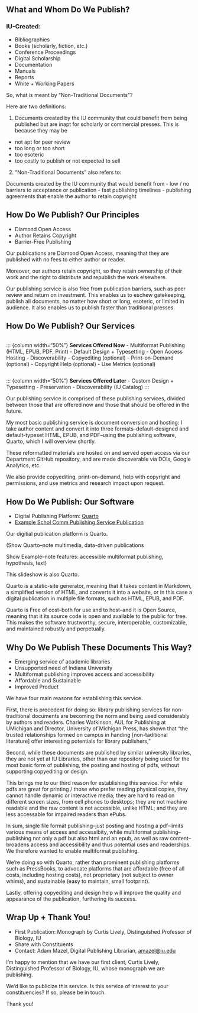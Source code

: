 ## What and Whom Do We Publish?

::: {.nonincremental}
### IU-Created:
- Bibliographies
- Books (scholarly, fiction, etc.)
- Conference Proceedings
- Digital Scholarship
- Documentation
- Manuals
- Reports
- White + Working Papers
:::

::: {.notes}
So, what is meant by "Non-Traditional Documents"?

Here are two definitions:

1) Documents created by the IU community that could benefit from being published but are inapt for scholarly or commercial presses. This is because they may be
- not apt for peer review
- too long or too short
- too esoteric
- too costly to publish or not expected to sell

2) "Non-Traditional Documents" also refers to:
 
Documents created by the IU community that would benefit from 
- low / no barriers to acceptance or publication
- fast publishing timelines
- publishing agreements that enable the author to retain copyright
:::

## How Do We Publish? Our Principles

- Diamond Open Access
- Author Retains Copyright
- Barrier-Free Publishing

::: {.notes}
Our publications are Diamond Open Access, meaning that they are published with no fees to either author or reader. 

Moreover, our authors retain copyright, so they retain ownership of their work and the right to distribute and republish the work elsewhere. 

Our publishing service is also free from publication barriers, such as peer review and return on investment. This enables us to eschew gatekeeping, publish all documents, no matter how short or long, esoteric, or limited in audience. It also enables us to publish faster than traditional presses. 
:::

## How Do We Publish? Our Services

:::: {.columns}

::: {column width="50%"}
**Services Offered Now**
- Multiformat Publishing (HTML, EPUB, PDF, Print)
- Default Design + Typesetting
- Open Access Hosting 
- Discoverability 
- Copyediting (optional)
- Print-on-Demand (optional)
- Copyright Help (optional)
- Use Metrics (optional)
:::

::: {column width="50%"}
**Services Offered Later**
- Custom Design + Typesetting
- Preservation
- Discoverability (IU Catalog)
:::

:::: {.notes}
Our publishing service is comprised of these publishing services, divided between those that are offered now and those that should be offered in the future. 

My most basic publishing service is document conversion and hosting: I take author content and convert it into three formats--default-designed and default-typeset HTML, EPUB, and PDF--using the publishing software, Quarto, which I will overview shortly.

These reformatted materials are hosted on and served open access via our Department GitHub repository, and are made discoverable via DOIs, Google Analytics, etc.

We also provide copyediting, print-on-demand, help with copyright and permissions, and use metrics and research impact upon request. 
::::

## How Do We Publish: Our Software

- Digital Publishing Platform: [Quarto](https://quarto.org/)
- [Example Schol Comm Publishing Service Publication](https://iulibscholcomm.github.io/example-publication/)

:::: {.notes}
Our digitial publication platform is Quarto.

(Show Quarto--note multimedia, data-driven publications

Show Example--note features: accessible multiformat publishing, hypothesis, text)

This slideshow is also Quarto.

Quarto is a static-site generator, meaning that it takes content in Markdown, a simplified version of HTML, and converts it into a website, or in this case a digital publication in multiple file formats, such as HTML, EPUB, and PDF. 

Quarto is Free of cost--both for use and to host--and it is Open Source, meaning that it its source code is open and available to the public for free. This makes the software trustworthy, secure, interoperable, customizable, and maintained robustly and perpetually.

:::

## Why Do We Publish These Documents This Way?

- Emerging service of academic libraries
- Unsupported need of Indiana University
- Multiformat publishing improves access and accessibility
- Affordable and Sustainable
- Improved Product

::: {.notes}
We have four main reasons for establishing this service. 

First, there is precedent for doing so: library publishing services for non-traditional documents are becoming the norm and being used considerably by authors and readers. 
Charles Watkinson, AUL for Publishing at UMichigan and Director, University of Michigan Press, has shown that "the trusted relationships formed on campus in handing [non-taditional literature] offer interesting potentials for library publishers,"

Second, while these documents are published by similar university libraries, they are not yet at IU Libraries, other than our repository being used for the most basic form of publishing, the posting and hosting of pdfs, without supporting copyediting or design.

This brings me to our third reason for establishing this service. For while pdfs are great for printing / those who prefer reading physical copies, they cannot handle dynamic or interactive media; they are hard to read on different screen sizes, from cell phones to desktops; they are not machine readable and the raw content is not accessible, unlike HTML; and they are less accessable for impaired readers than ePubs. 

In sum, single file format publishing--just posting and hosting a pdf--limits various means of access and accessibity, while multiformat publishing--publishing not only a pdf but also html and an epub, as well as raw content--broadens access and accessibility and thus potential uses and readerships. We therefore wanted to enable multiformat publishing.

We're doing so with Quarto, rather than prominent publishing platforms such as PressBooks, to advocate platforms that are affordable (free of all costs, including hosting costs), not proprietary (not subject to owner whims), and sustainable (easy to maintain, small footprint).

Lastly, offering copyediting and design help will improve the quality and appearance of the publication, furthering its success.

:::


## Wrap Up + Thank You!

- First Publication: Monograph by Curtis Lively, Distinguished Professor of Biology, IU
- Share with Constituents
- Contact: Adam Mazel, Digital Publishing Librarian, [amazel@iu.edu](mailto:amazel@iu.edu)

::: {.notes}
I'm happy to mention that we have our first client, Curtis Lively, Distinguished Professor of Biology, IU, whose monograph we are publishing.

We'd like to publicize this service. 
Is this service of interest to your constituencies? If so, please be in touch.

Thank you!

:::